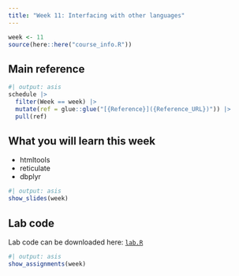 ```yaml
---
title: "Week 11: Interfacing with other languages"
---
```


```r
week <- 11
source(here::here("course_info.R"))
```

## Main reference

```r
#| output: asis
schedule |>
  filter(Week == week) |>
  mutate(ref = glue::glue("[{Reference}]({Reference_URL})")) |>
  pull(ref)
```

## What you will learn this week

* htmltools
* reticulate
* dbplyr

```r
#| output: asis
show_slides(week)
```


## Lab code

Lab code can be downloaded here: [`lab.R`](lab.R)

```r
#| output: asis
show_assignments(week)
```
